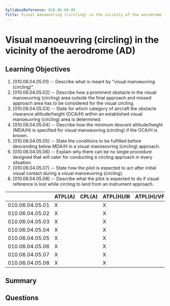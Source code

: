 ```yaml
---
SyllabusReference: 010.06.04.05
Title: Visual manoeuvring (circling) in the vicinity of the aerodrome (AD)
---
```


# Visual manoeuvring (circling) in the vicinity of the aerodrome (AD)

## Learning Objectives

1. [010.06.04.05.01] -- Describe what is meant by "visual manoeuvring
   (circling)".
2. [010.06.04.05.02] -- Describe how a prominent obstacle in the visual
   manoeuvring (circling) area outside the final approach and missed approach
   area has to be considered for the visual circling.
3. [010.06.04.05.03] -- State for which category of aircraft the obstacle
   clearance altitude/height (OCA/H) within an established visual manoeuvring
   (circling) area is determined.
4. [010.06.04.05.04] -- Describe how the minimum descent altitude/height (MDA/H)
   is specified for visual manoeuvring (circling) if the OCA/H is known.
5. [010.06.04.05.05] -- State the conditions to be fulfilled before descending
   below MDA/H in a visual manoeuvring (circling) approach.
6. [010.06.04.05.06] -- Explain why there can be no single procedure designed
   that will cater for conducting a circling approach in every situation.
7. [010.06.04.05.07] -- State how the pilot is expected to act after initial
   visual contact during a visual manoeuvring (circling).
8. [010.06.04.05.08] -- Describe what the pilot is expected to do if visual
   reference is lost while circling to land from an instrument approach.

|                 | ATPL(A) | CPL(A) | ATPL(H)/IR | ATPL(H)/VFR | CPL(H) | IR  | CBIR(A) |
| --------------- | ------- | ------ | ---------- | ----------- | ------ | --- | ------- |
| 010.06.04.05.01 | X       |        | X          |             |        | X   | X       |
| 010.06.04.05.02 | X       |        | X          |             |        | X   | X       |
| 010.06.04.05.03 | X       |        | X          |             |        | X   | X       |
| 010.06.04.05.04 | X       |        | X          |             |        | X   | X       |
| 010.06.04.05.05 | X       |        | X          |             |        | X   | X       |
| 010.06.04.05.06 | X       |        | X          |             |        | X   | X       |
| 010.06.04.05.07 | X       |        | X          |             |        | X   | X       |
| 010.06.04.05.08 | X       |        | X          |             |        | X   | X       |

## Summary

## Questions
